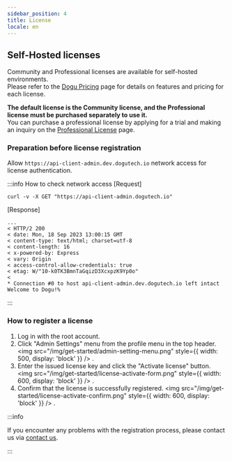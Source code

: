```yaml
---
sidebar_position: 4
title: License
locale: en
---
```


## Self-Hosted licenses

Community and Professional licenses are available for self-hosted environments.  
Please refer to the [Dogu Pricing](https://dogutech.io/pricing?type=self-hosted) page for details on features and pricing for each license.

**The default license is the Community license, and the Professional license must be purchased separately to use it.**  
You can purchase a professional license by applying for a trial and making an inquiry on the [Professional License](https://dogutech.io/pricing?type=self-hosted) page.

### Preparation before license registration

Allow `https://api-client-admin.dev.dogutech.io` network access for license authentication.

:::info How to check network access
[Request]

```
curl -v -X GET "https://api-client-admin.dogutech.io"
```

[Response]

```
...
< HTTP/2 200
< date: Mon, 18 Sep 2023 13:00:15 GMT
< content-type: text/html; charset=utf-8
< content-length: 16
< x-powered-by: Express
< vary: Origin
< access-control-allow-credentials: true
< etag: W/"10-k0TK3BmnTaGqizD3XcxpzK9Yp0o"
<
* Connection #0 to host api-client-admin.dev.dogutech.io left intact
Welcome to Dogu!%
```

:::

### How to register a license

1. Log in with the root account.
2. Click "Admin Settings" menu from the profile menu in the top header.
   <img
     src="/img/get-started/admin-setting-menu.png"
     style={{ width: 500, display: 'block' }}
   />
   .
3. Enter the issued license key and click the "Activate license" button.
   <img
     src="/img/get-started/license-activate-form.png"
     style={{ width: 600, display: 'block' }}
   />
   .
4. Confirm that the license is successfully registered.
   <img
     src="/img/get-started/license-activate-confirm.png"
     style={{ width: 600, display: 'block' }}
   />
   .

:::info

If you encounter any problems with the registration process, please contact us via [contact us](https://dogutech.io/contact-us).

:::
